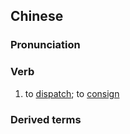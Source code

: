 {{also|寄销}}
==Chinese==
{{zh-forms|s=寄销}}

===Pronunciation===
{{zh-pron
|m=jìxiāo
|c=gei3 siu1
|cat=v
}}

===Verb===
{{zh-verb}}

# to [[dispatch]]; to [[consign]]

===Derived terms===
{{zh-der|寄銷人}}